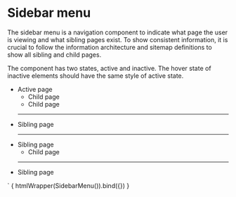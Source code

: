 
<Meta title="Navigation/Sidebar menu" />

# Sidebar menu

The sidebar menu is a navigation component to indicate what page the user is
viewing and what sibling pages exist. To show consistent information, it is
crucial to follow the information architecture and sitemap definitions to show
all sibling and child pages.

The component has two states, active and inactive. The hover state of inactive
elements should have the same style of active state.

<div class="sidebar-container">
  <aside class="menu sidebar-menu">
    <ul class="menu-list">
      <li>
        <a class="is-active link">Active page</a>
        <ul>
          <li><a class="link"><i class="icon circle-filled"></i>Child page</a></li>
          <li><a class="link"><i class="icon circle-filled"></i>Child page</a></li>
        </ul>
      </li>
      <hr class="divider">
      <li>
        <a class="link">Sibling page</a>
      </li>
      <hr class="divider">
      <li>
        <a class="link">Sibling page</a>
        <ul>
          <li><a class="link"><i class="icon circle-filled"></i>Child page</a></li>
        </ul>
      </li>
      <hr class="divider">
      <li>
        <a class="link">Sibling page</a>
      </li>
    </ul>
  </aside>
</div>
`

<Canvas mdxSource={SidebarMenu()}>
  <Story name="Default" parameters={{
    design: figmaConfig('6990%3A11')
  }}>{
    htmlWrapper(SidebarMenu()).bind({})
  }</Story>
</Canvas>
